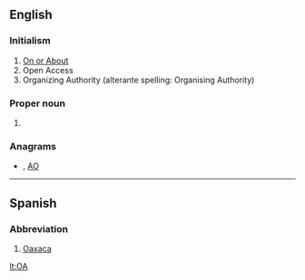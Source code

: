 {{also|oa|.o'a|oa'|óa|ōa|o.a.|o. Ä.}}
==English==

===Initialism===
{{rfc-header|Initialism}}
{{head|en|initialism}}

# [[on or about|On or About]]
# Open Access
# Organizing Authority (alterante spelling: Organising Authority)

===Proper noun===
{{en-proper noun}}

# {{lb|en|scouting}} {{w|en|Order of the Arrow}}

===Anagrams===
* {{l|en|ao}}, [[AO#English|AO]]

----

==Spanish==

===Abbreviation===
{{rfc-header|Abbreviation}}
{{head|es|abbreviation}}

# [[Oaxaca]] {{gloss|Mexican state}}

[[lt:OA]]
